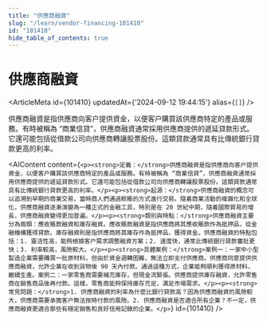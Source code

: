 ```yaml
---
title: "供應商融資"
slug: "/learn/vendor-financing-101410"
id: "101410"
hide_table_of_contents: true
---
```



# 供應商融資

<ArticleMeta id={101410} updatedAt={'2024-09-12 19:44:15'} alias={`[]`} />
<div className='border-solid border-b border-t-0 my-4 border-[var(--ifm-color-gray-300)]' />

供應商融資是指供應商向客户提供資金，以便客户購買該供應商特定的產品或服務。有時被稱為 “商業信貸”，供應商融資通常採用供應商提供的遞延貸款形式。它還可能包括從借款公司向供應商轉讓股票股份。這類貸款通常具有比傳統銀行貸款更高的利率。

<AIContent content={`<p><strong>定義：</strong>供應商融資是指供應商向客户提供資金，以便客户購買該供應商特定的產品或服務。有時被稱為 “商業信貸”，供應商融資通常採用供應商提供的遞延貸款形式。它還可能包括從借款公司向供應商轉讓股票股份。這類貸款通常具有比傳統銀行貸款更高的利率。</p><p><strong>起源：</strong>供應商融資的概念可以追溯到早期的商業交易，當時商人們通過賒賬的方式進行交易。隨着商業活動的複雜化和全球化，供應商融資逐漸演變為一種正式的金融工具，特別是在 20 世紀中期，隨着國際貿易的增長，供應商融資變得更加普遍。</p><p><strong>類別與特點：</strong>供應商融資主要分為兩類：應收賬款融資和庫存融資。應收賬款融資是指供應商將其應收賬款作為抵押品，從金融機構獲得貸款。庫存融資則是指供應商將其庫存作為抵押品，獲得資金。供應商融資的特點包括：1. 靈活性高，能夠根據客户需求調整融資方案；2. 速度快，通常比傳統銀行貸款審批更快；3. 利率較高，風險較大。</p><p><strong>具體案例：</strong>案例一：一家中小型製造企業需要購買一批原材料，但由於資金週轉困難，無法立即支付供應商。供應商同意提供供應商融資，允許企業在收到貨物後 90 天內付款。通過這種方式，企業能夠順利獲得原材料，繼續生產。案例二：一家零售商需要補充庫存，但現金流緊張。供應商提供庫存融資，允許零售商在銷售商品後再付款。這樣，零售商能夠保持庫存充足，滿足市場需求。</p><p><strong>常見問題：</strong>1. 供應商融資的利率為什麼比銀行貸款高？因為供應商融資的風險較大，供應商需要承擔客户無法按時付款的風險。2. 供應商融資是否適合所有企業？不一定，供應商融資更適合那些有穩定銷售和良好信用記錄的企業。</p>`} id={101410} />
